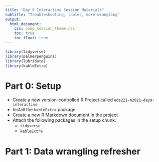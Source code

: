 ```yaml
---
title: "Day 9 Interactive Session Materials"
subtitle: "Troubleshooting, tables, more wrangling"
output: 
  html_document:
    css: comp_session_theme.css
    toc: true
    toc_float: true
---
```


```r
library(tidyverse)
library(palmerpenguins)
library(lubridate)
library(kableExtra)

```

# Part 0: Setup

- Create a new version-controlled R Project called `eds221-m2021-day9-interactive`
- Install the `kableExtra` package
- Create a new R Markdown document in the project
- Attach the following packages in the setup chunk: 
    - `tidyverse`
    - `kableExtra`
    
# Part 1: Data wrangling refresher

